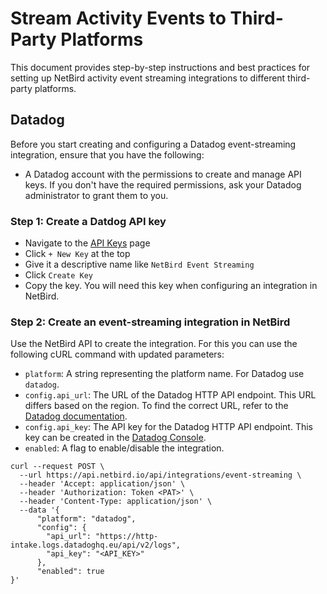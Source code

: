 # Stream Activity Events to Third-Party Platforms

This document provides step-by-step instructions and best practices for setting up NetBird activity event streaming integrations to different third-party platforms.

## Datadog

Before you start creating and configuring a Datadog event-streaming integration, ensure that you have the following:
- A Datadog account with the permissions to create and manage API keys. If you don't have the required permissions, ask your Datadog administrator to grant them to you.

### Step 1: Create a Datdog API key
- Navigate to the [API Keys](https://app.datadoghq.eu/organization-settings/api-keys) page
- Click `+ New Key` at the top
- Give it a descriptive name like `NetBird Event Streaming`
- Click `Create Key`
- Copy the key. You will need this key when configuring an integration in NetBird.
### Step 2: Create an event-streaming integration in NetBird
Use the NetBird API to create the integration. For this you can use the following cURL command with updated parameters:
- `platform`: A string representing the platform name. For Datadog use `datadog`.
- `config.api_url`: The URL of the Datadog HTTP API endpoint. This URL differs based on the region. To find the correct URL, refer to the [Datadog documentation](https://docs.datadoghq.com/api/latest/logs/#send-logs).
- `config.api_key`: The API key for the Datadog HTTP API endpoint. This key can be created in the [Datadog Console](https://app.datadoghq.com/organization-settings/api-keys).
- `enabled`: A flag to enable/disable the integration.

```shell
curl --request POST \
  --url https://api.netbird.io/api/integrations/event-streaming \
  --header 'Accept: application/json' \
  --header 'Authorization: Token <PAT>' \
  --header 'Content-Type: application/json' \
  --data '{
      "platform": "datadog",
      "config": {
        "api_url": "https://http-intake.logs.datadoghq.eu/api/v2/logs",
        "api_key": "<API_KEY>"
      },
      "enabled": true
}'
```

